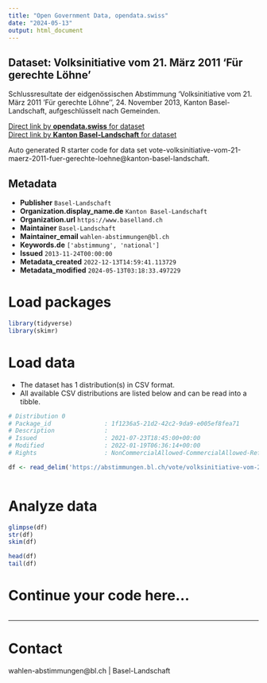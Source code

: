 ```yaml
---
title: "Open Government Data, opendata.swiss"
date: "2024-05-13"
output: html_document
---
```


## Dataset: Volksinitiative vom 21. März 2011 'Für gerechte Löhne'

Schlussresultate der eidgenössischen Abstimmung 'Volksinitiative vom 21. März 2011 'Für gerechte Löhne'', 24. November 2013, Kanton Basel-Landschaft, aufgeschlüsselt nach Gemeinden.

[Direct link by **opendata.swiss** for dataset](https://opendata.swiss/de/dataset/volksinitiative-vom-21-marz-2011-fur-gerechte-lohne)<br>
[Direct link by **Kanton Basel-Landschaft** for dataset](https://abstimmungen.bl.ch/vote/volksinitiative-vom-21-maerz-2011-fuer-gerechte-loehne/data)

Auto generated R starter code for data set vote-volksinitiative-vom-21-maerz-2011-fuer-gerechte-loehne@kanton-basel-landschaft.

## Metadata

- **Publisher** `Basel-Landschaft`
- **Organization.display_name.de** `Kanton Basel-Landschaft`
- **Organization.url** `https://www.baselland.ch`
- **Maintainer** `Basel-Landschaft`
- **Maintainer_email** `wahlen-abstimmungen@bl.ch`
- **Keywords.de** `['abstimmung', 'national']`
- **Issued** `2013-11-24T00:00:00`
- **Metadata_created** `2022-12-13T14:59:41.113729`
- **Metadata_modified** `2024-05-13T03:18:33.497229`


# Load packages

```r

library(tidyverse)
library(skimr)

```

# Load data

-   The dataset has 1 distribution(s) in CSV format.
-   All available CSV distributions are listed below and can be read into a tibble.

```r

# Distribution 0
# Package_id               : 1f1236a5-21d2-42c2-9da9-e005ef8fea71
# Description              : 
# Issued                   : 2021-07-23T18:45:00+00:00
# Modified                 : 2022-01-19T06:36:14+00:00
# Rights                   : NonCommercialAllowed-CommercialAllowed-ReferenceRequired

df <- read_delim('https://abstimmungen.bl.ch/vote/volksinitiative-vom-21-maerz-2011-fuer-gerechte-loehne/data-csv')



```

# Analyze data

```r

glimpse(df)
str(df)
skim(df)

head(df)
tail(df)

```

# Continue your code here...

```r

```

------------------------------------------------------------------------

# Contact

wahlen-abstimmungen@bl.ch | Basel-Landschaft
